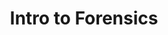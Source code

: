 ---
type: general
credit:
- Pranav Goel
- Ian Klatzco
featured: false
slides: intro_to_forensics.pdf
tags:
- forensics
- networking
- intro
- file carving
- steganography
- foremost
- wireshark
- stegsolve
time_start: 2018-11-01T18:00:00.000000Z
title: Intro to Forensics
week_number: 9
---